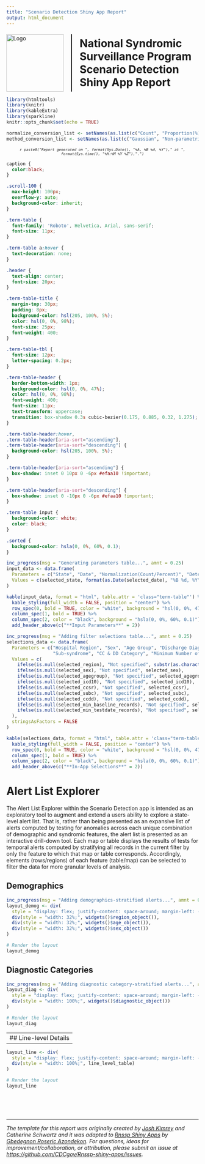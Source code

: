 ```yaml
---
title: "Scenario Detection Shiny App Report"
output: html_document
---
```


<!--
© 2024 The Johns Hopkins University Applied Physics Laboratory LLC
Development of this software was sponsored by the U.S. Government under 
contracts no. 75D30120C07643, 75D30122C15442, 75D30124C19958
-->

<!--
#----------------------------------------------------
# Scenario Detection App - Phase 1
# Authors:
#   Joshua Kimrey
#   Catherine Schwartz
#   Roseric Azondekon
#   Michael Sheppard
#----------------------------------------------------
-->

<style>
  .title-logo-container {
    display: flex;
    align-items: center;
    justify-content: center;
    margin-top: 20px; /* Adjust margin as needed */
  }
  .title-logo-container img {
    margin-right: 20px; /* Adjust spacing between logo and vertical line */
    height: 150px; /* Adjust the height as needed */
  }
  .vertical-line {
    border-left: 2px solid black; /* Adjust the width and color of the line as needed */
    height: 150px; /* Match the height of the logo */
    margin-right: 20px; /* Adjust spacing between vertical line and title */
  }
  .title-logo-container h1 {
    margin: 0;
    font-weight: bold;
  }
  #header {
    display: none;
  }
</style>

<div class="title-logo-container">
  <img src="logo.png" alt="Logo">
  <div class="vertical-line"></div>
  <h1>National Syndromic Surveillance Program<br>Scenario Detection Shiny App Report</h1>
</div>

```r
library(htmltools)
library(knitr)
library(kableExtra)
library(sparkline)
knitr::opts_chunk$set(echo = TRUE)

normalize_conversion_list <- setNames(as.list(c("Count", "Proportion(%)")), c("count", "percent"))
method_conversion_list <- setNames(as.list(c("Gaussian", "Non-parametric(percentile)")), c("gauss", "percentile"))
```

<div style="text-align: center; font-size: 0.8em; font-style: italic;">
  `r paste0("Report generated on ", format(Sys.Date(), "%A, %B %d, %Y")," at ", format(Sys.time(), "%H:%M %Y %Z"),".")`
</div>

```css

caption {
  color:black;
}

.scroll-100 {
  max-height: 100px;
  overflow-y: auto;
  background-color: inherit;
}

.term-table {
  font-family: 'Roboto', Helvetica, Arial, sans-serif;
  font-size: 11px;
}

.term-table a:hover {
  text-decoration: none;
}

.header {
  text-align: center;
  font-size: 20px;
}

.term-table-title {
  margin-top: 30px;
  padding: 8px;
  background-color: hsl(205, 100%, 5%);
  color: hsl(0, 0%, 98%);
  font-size: 25px;
  font-weight: 400;
}

.term-table-tbl {
  font-size: 12px;
  letter-spacing: 0.2px;
}

.term-table-header {
  border-bottom-width: 1px;
  background-color: hsl(0, 0%, 47%);
  color: hsl(0, 0%, 98%);
  font-weight: 400;
  font-size: 11px;
  text-transform: uppercase;
  transition: box-shadow 0.3s cubic-bezier(0.175, 0.885, 0.32, 1.275);
}

.term-table-header:hover,
.term-table-header[aria-sort="ascending"],
.term-table-header[aria-sort="descending"] {
  background-color: hsl(205, 100%, 5%);
}

.term-table-header[aria-sort="ascending"] {
  box-shadow: inset 0 10px 0 -6px #efaa10 !important;
}

.term-table-header[aria-sort="descending"] {
  box-shadow: inset 0 -10px 0 -6px #efaa10 !important;
}

.term-table input {
  background-color: white;
  color: black;
}

.sorted {
  background-color: hsla(0, 0%, 60%, 0.1);
}
```

```r
inc_progress(msg = "Generating parameters table...", amnt = 0.25)
input_data <- data.frame(
  Parameters = c("State", "Date", "Normalization(Count/Percent)", "Detection Method"),
  Values = c(selected_state, format(as.Date(selected_date), "%B %d, %Y"), normalize_conversion_list[[selected_normalize]], method_conversion_list[[selected_method]])
)

kable(input_data, format = "html", table.attr = 'class="term-table"') %>%
  kable_styling(full_width = FALSE, position = "center") %>%
  row_spec(0, bold = TRUE, color = "white", background = "hsl(0, 0%, 47%)") %>%
  column_spec(1, bold = TRUE) %>%
  column_spec(2, color = "black", background = "hsla(0, 0%, 60%, 0.1)") %>%
  add_header_above(c("**Input Parameters**" = 2))
```

```r
inc_progress(msg = "Adding filter selections table...", amnt = 0.25)
selections_data <- data.frame(
  Parameters = c("Hospital Region", "Sex", "Age Group", "Discharge Diagnosis", "CCSR Category",
                 "Sub-syndrome", "CC & DD Category", "Minimum Number of Baseline Records", "Minimum Number of Test Date Records"),
  Values = c(
    ifelse(is.null(selected_region), "Not specified", substr(as.character(selected_region), 4, nchar(as.character(selected_region)))),
    ifelse(is.null(selected_sex), "Not specified", selected_sex),
    ifelse(is.null(selected_agegroup), "Not specified", selected_agegroup),
    ifelse(is.null(selected_icd10), "Not specified", selected_icd10),
    ifelse(is.null(selected_ccsr), "Not specified", selected_ccsr),
    ifelse(is.null(selected_subc), "Not specified", selected_subc),
    ifelse(is.null(selected_ccdd), "Not specified", selected_ccdd),
    ifelse(is.null(selected_min_baseline_records), "Not specified", selected_min_baseline_records),
    ifelse(is.null(selected_min_testdate_records), "Not specified", selected_min_testdate_records)
  ),
  stringsAsFactors = FALSE
)

kable(selections_data, format = "html", table.attr = 'class="term-table"') %>%
  kable_styling(full_width = FALSE, position = "center") %>%
  row_spec(0, bold = TRUE, color = "white", background = "hsl(0, 0%, 47%)") %>%
  column_spec(1, bold = TRUE) %>%
  column_spec(2, color = "black", background = "hsla(0, 0%, 60%, 0.1)") %>%
  add_header_above(c("**In-App Selections**" = 2))
```

# **Alert List Explorer**

The Alert List Explorer within the Scenario Detection app is intended as an exploratory tool to augment and extend a users ability to explore a state-level alert list. That is, rather than being presented as an expansive list of alerts computed by testing for anomalies across each unique combination of demographic and syndromic features, the alert list is presented as an interactive drill-down tool. Each map or table displays the results of tests for temporal alerts computed by stratifying all records in the current filter by only the feature to which that map or table corresponds. Accordingly, elements (rows/regions) of each feature (table/map) can be selected to filter the data for more granular levels of analysis.

##  Demographics

```r
inc_progress(msg = "Adding demographics-stratified alerts...", amnt = 0.25)
layout_demog <- div(
  style = "display: flex; justify-content: space-around; margin-left: -25%; margin-right: -25%;",
  div(style = "width: 32%;", widgets()$region_object()),
  div(style = "width: 32%;", widgets()$age_object()),
  div(style = "width: 32%;", widgets()$sex_object())
)

# Render the layout
layout_demog
```

## Diagnostic Categories

```r
inc_progress(msg = "Adding diagnostic category-stratified alerts...", amnt = 0.25)
layout_diag <- div(
  style = "display: flex; justify-content: space-around; margin-left: -25%; margin-right: -25%;",
  div(style = "width: 100%;", widgets()$diagnostic_object())
)

# Render the layout
layout_diag
```

---
## Line-level Details
---

```r
layout_line <- div(
  style = "display: flex; justify-content: space-around; margin-left: -25%; margin-right: -25%;",
  div(style = "width: 100%;", line_level_table)
)

# Render the layout
layout_line
```

<br>
<br>
<br>

---
*The template for this report was originally created by [Josh Kimrey](https://github.com/jkimrey13) and Catherine Schwartz and it was adapted to [Rnssp Shiny Apps](https://github.com/CDCgov/Rnssp-shiny-apps) by [Gbedegnon Roseric Azondekon](https://rosericazondekon.github.io). For questions, ideas for improvement/collaboration, or attribution, please submit an issue at <https://github.com/CDCgov/Rnssp-shiny-apps/issues>.*